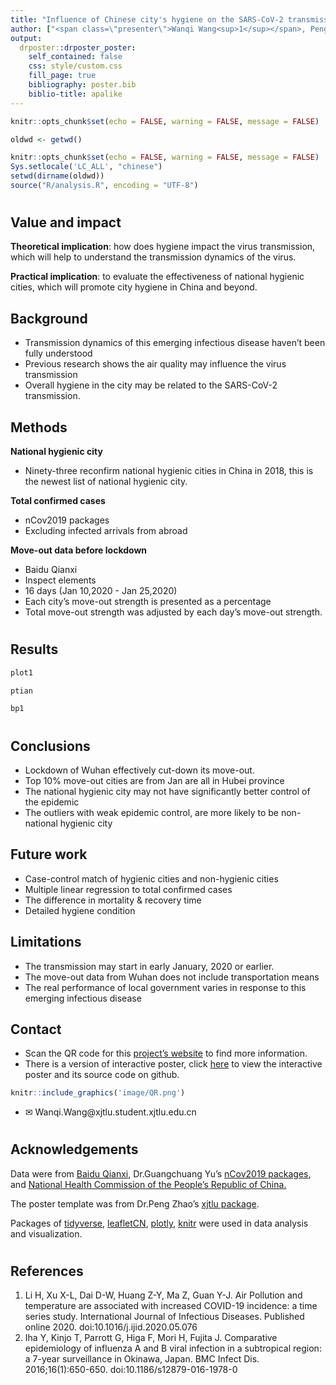 ```yaml
---
title: "Influence of Chinese city's hygiene on the SARS-CoV-2 transmission"
author: ["<span class=\"presenter\">Wanqi Wang<sup>1</sup></span>, Peng Zhao<sup>1, 2</sup><ol class=\"affiliations\"><li>Department of public health, Xi'an Jiaotong-Liverpool University, Suzhou, China</li><li>Department of Environmental science,Xi'an Jiaotong-Liverpool University, Suzhou</li></ol>"]
output:
  drposter::drposter_poster:
    self_contained: false
    css: style/custom.css
    fill_page: true
    bibliography: poster.bib
    biblio-title: apalike
---
```


```r
knitr::opts_chunk$set(echo = FALSE, warning = FALSE, message = FALSE) 
```


```r
oldwd <- getwd()
```

```r
knitr::opts_chunk$set(echo = FALSE, warning = FALSE, message = FALSE) 
Sys.setlocale('LC_ALL', "chinese")
setwd(dirname(oldwd))
source("R/analysis.R", encoding = "UTF-8")
```

# {.col-3}

 
## Value and impact

**Theoretical implication**: how does hygiene impact the virus transmission, which will help to understand the transmission dynamics of the virus. 

**Practical implication**: to evaluate the effectiveness of national hygienic cities, which will promote city hygiene in China and beyond.



## Background

 - Transmission dynamics of this emerging infectious disease haven't been fully understood 
 - Previous research shows the air quality may influence the virus transmission  
 - Overall hygiene in the city may be related to the SARS-CoV-2 transmission.
 
## Methods

**National hygienic city**

  - Ninety-three reconfirm national hygienic cities in China in 2018, this is the newest  list of national hygienic city. 

**Total confirmed cases**

  - nCov2019 packages
  - Excluding infected arrivals from abroad

**Move-out data before lockdown**

  - Baidu Qianxi
  - Inspect elements
  - 16 days (Jan 10,2020 - Jan 25,2020)
  - Each city's move-out strength is presented as a percentage
  - Total move-out strength was adjusted by each day's move-out strength.


# {.col-3}


## Results 

```r
plot1
```


```r
ptian
```


```r
bp1
```

# {.col-3}

## Conclusions
 - Lockdown of Wuhan effectively cut-down its move-out.
 - Top 10% move-out cities are from Jan are all in Hubei province
 - The national hygienic city may not have significantly better control of the epidemic
 - The outliers with weak epidemic control, are more likely to be non- national hygienic city


## Future work

 - Case-control match of hygienic cities and non-hygienic cities
 - Multiple linear regression to total confirmed cases
 - The difference in mortality & recovery time
 - Detailed hygiene condition


## Limitations

 - The transmission may start in early January, 2020 or earlier. 
 - The move-out data from Wuhan does not include transportation means
 - The real performance of local government varies in response to this emerging infectious disease 

## Contact 

 - Scan the QR code for this [project's website](https://green-ear-rabbit.github.io/website/) to find more information.
 - There is a version of interactive poster, click [here](https://github.com/green-ear-rabbit/Final-poster/blob/master/poster%20(interactive)/interactive-poster.html) to view the interactive poster and its source code on github.

```r
knitr::include_graphics('image/QR.png')
```


- &#9993; Wanqi.Wang@xjtlu.student.xjtlu.edu.cn


# {.col-2}

## Acknowledgements

Data were from [Baidu Qianxi](qianxi.baidu.com), Dr.Guangchuang Yu's [nCov2019 packages](https://github.com/GuangchuangYu/nCov2019), and [National Health Commission of the People's Republic of China.](http://www.nhc.gov.cn/jkj/s5898/201509/a758669061fd469aa3a754c8781acae4.shtml)  

The poster template was from Dr.Peng Zhao's [xjtlu package](https://github.com/pzhaonet/xjtlu).

Packages of [tidyverse](https://github.com/tidyverse), [leafletCN](https://github.com/Lchiffon/leafletCN), [plotly](https://github.com/ropensci/plotly), [knitr](https://github.com/yihui/knitr) were used in data analysis and visualization. 

# {.col-2}

## References
1. Li H, Xu X-L, Dai D-W, Huang Z-Y, Ma Z, Guan Y-J. Air Pollution and temperature are associated with increased COVID-19 incidence: a time series study. International Journal of Infectious Diseases. Published online 2020. doi:10.1016/j.ijid.2020.05.076
2. Iha Y, Kinjo T, Parrott G, Higa F, Mori H, Fujita J. Comparative epidemiology of influenza A and B viral infection in a subtropical region: a 7-year surveillance in Okinawa, Japan. BMC Infect Dis. 2016;16(1):650-650. doi:10.1186/s12879-016-1978-0



